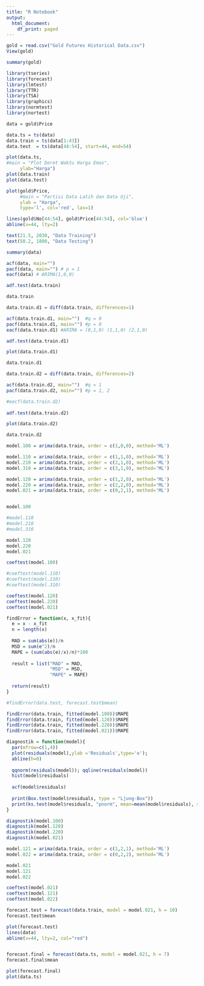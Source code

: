 ```yaml
---
title: "R Notebook"
output:
  html_document:
    df_print: paged
---
```


```r
gold = read.csv("Gold Futures Historical Data.csv")
View(gold)
```

```r
summary(gold)
```


```r
library(tseries)
library(forecast)
library(lmtest)
library(TTR)
library(TSA)
library(graphics)
library(normtest)
library(nortest)
```


```r
data = gold$Price

data.ts = ts(data)
data.train = ts(data[1:43])
data.test  = ts(data[44:54], start=44, end=54)
```

```r
plot(data.ts,
#main = "Plot Deret Waktu Harga Emas",
     ylab="Harga")
plot(data.train)
plot(data.test)

plot(gold$Price,
     #main = "Partisi Data Latih dan Data Uji",
     ylab = "Harga",
     type='l', col='red', las=1)

lines(gold$No[44:54], gold$Price[44:54], col='blue')
abline(v=44, lty=2)

text(21.5, 2030, "Data Training")
text(50.2, 1800, "Data Testing")

summary(data)
```


```r
acf(data, main="")
pacf(data, main="") # p = 1
eacf(data) # ARIMA(1,0,0)

adf.test(data.train)

data.train
```
```r
data.train.d1 = diff(data.train, differences=1)

acf(data.train.d1, main="")  #q = 0
pacf(data.train.d1, main="") #p = 0
eacf(data.train.d1) #ARIMA = (0,1,0) (1,1,0) (2,1,0)

adf.test(data.train.d1)

plot(data.train.d1)

data.train.d1
```
```r
data.train.d2 = diff(data.train, differences=2)

acf(data.train.d2, main="")  #q = 1
pacf(data.train.d2, main="") #p = 1, 2

#eacf(data.train.d2)
    
adf.test(data.train.d2)

plot(data.train.d2)

data.train.d2
```
```r
model.100 = arima(data.train, order = c(1,0,0), method='ML')

model.110 = arima(data.train, order = c(1,1,0), method='ML')
model.210 = arima(data.train, order = c(2,1,0), method='ML')
model.310 = arima(data.train, order = c(3,1,0), method='ML')

model.120 = arima(data.train, order = c(1,2,0), method='ML')
model.220 = arima(data.train, order = c(2,2,0), method='ML')
model.021 = arima(data.train, order = c(0,2,1), method='ML')


model.100

#model.110
#model.210
#model.310

model.120
model.220
model.021

```

```r
coeftest(model.100)

#coeftest(model.110)
#coeftest(model.210)
#coeftest(model.310)

coeftest(model.120)
coeftest(model.220)
coeftest(model.021)
```

```r

findError = function(x, x_fit){
  e = x - x_fit
  n = length(x)
  
  MAD = sum(abs(e))/n
  MSD = sum(e^2)/n
  MAPE = (sum(abs(e)/x)/n)*100
  
  result = list("MAD" = MAD, 
                "MSD" = MSD, 
                "MAPE" = MAPE)
  
  return(result)
}

#findError(data.test, forecast.test$mean)

findError(data.train, fitted(model.100))$MAPE
findError(data.train, fitted(model.120))$MAPE
findError(data.train, fitted(model.220))$MAPE
findError(data.train, fitted(model.021))$MAPE
```

```r
diagnostik = function(model){
  par(mfrow=c(1,4))
  plot(residuals(model),ylab ='Residuals',type='o'); 
  abline(h=0)
  
  qqnorm(residuals(model)); qqline(residuals(model))
  hist(model$residuals)
  
  acf(model$residuals)
  
  print(Box.test(model$residuals, type = "Ljung-Box"))
  print(ks.test(model$residuals, "pnorm", mean=mean(model$residuals), sd=sd(model$residuals)))
}
```

```r
diagnostik(model.100)
diagnostik(model.120)
diagnostik(model.220)
diagnostik(model.021)
```

```r
model.121 = arima(data.train, order = c(1,2,1), method='ML')
model.022 = arima(data.train, order = c(0,2,2), method='ML')

model.021
model.121
model.022

coeftest(model.021)
coeftest(model.121)
coeftest(model.022)
```

```r
forecast.test = forecast(data.train, model = model.021, h = 10)
forecast.test$mean

plot(forecast.test)
lines(data)
abline(v=44, lty=2, col="red")
```
```r

```
```r
forecast.final = forecast(data.ts, model = model.021, h = 7)
forecast.final$mean

plot(forecast.final)
plot(data.ts)
```






























